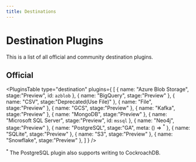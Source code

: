 ```yaml
---
title: Destinations
---
```



# Destination Plugins

This is a list of all official and community destination plugins.

## Official

<PluginsTable
    type="destination"
    plugins={
        [
            { name: "Azure Blob Storage", stage:"Preview", id: `azblob` },
            { name: "BigQuery", stage:"Preview" },
            { name: "CSV", stage:"Deprecated(Use File)" },
            { name: "File", stage:"Preview" },
            { name: "GCS", stage:"Preview" },
            { name: "Kafka", stage:"Preview" },
            { name: "MongoDB", stage:"Preview" },
            { name: "Microsoft SQL Server", stage:"Preview", id: `mssql` },
            { name: "Neo4j", stage:"Preview" },
            { name: "PostgreSQL", stage:"GA", meta: () => <sup>*</sup> },
            { name: "SQLite", stage:"Preview" },
            { name: "S3", stage:"Preview" },
            { name: "Snowflake", stage:"Preview" },
        ]
    }
/>

<sup>*</sup> The PostgreSQL plugin also supports writing to CockroachDB.